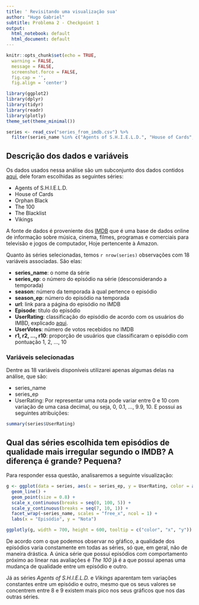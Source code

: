 ```yaml
---
title: ' Revisitando uma visualização sua'
author: "Hugo Gabriel"
subtitle: Problema 2 - Checkpoint 1
output:
  html_notebook: default
  html_document: default
---
```


```r
knitr::opts_chunk$set(echo = TRUE,
  warning = FALSE,
  message = FALSE,
  screenshot.force = FALSE,
  fig.cap = '',
  fig.align = 'center')
```

```r
library(ggplot2)
library(dplyr)
library(tidyr)
library(readr)
library(plotly)
theme_set(theme_minimal())
```


```r
series <- read_csv("series_from_imdb.csv") %>% 
  filter(series_name %in% c("Agents of S.H.I.E.L.D.", "House of Cards", "Orphan Black", "The 100", "The Blacklist", "Vikings"))
```

## Descrição dos dados e variáveis

Os dados usados nessa análise são um subconjunto dos dados contidos [aqui](https://raw.githubusercontent.com/nazareno/imdb-series/master/data/series_from_imdb.csv), dele foram escolhidas as seguintes séries:

* Agents of S.H.I.E.L.D.
* House of Cards
* Orphan Black
* The 100
* The Blacklist
* Vikings

A fonte de dados é proveniente dos [IMDB](http://www.imdb.com/) que é uma base de dados online de informação sobre música, cinema, filmes, programas e comerciais para televisão e jogos de computador, Hoje pertencente à Amazon.

Quanto às séries selecionadas, temos `r nrow(series)` observações com 18 variáveis associadas. São elas:

* __series_name__: o nome da série 
* __series_ep__: o número do episódio na série (desconsiderando a temporada)
* __season__: número da temporada à qual pertence o episódio
* __season_ep__: número do episódio na temporada
* __url__: link para a página do episódio no IMDB
* __Episode__: título do episódio
* __UserRating__: classificação do episódio de acordo com os usuários do IMBD, explicado [aqui](http://www.imdb.com/help/show_leaf?votestopfaq).
* __UserVotes__: número de votos recebidos no IMDB
* __r1, r2, ..., r10__: proporção de usuários que classificaram o episódio com pontuação 1, 2, ..., 10


### Variáveis selecionadas

Dentre as 18 variáveis disponíveis utilizarei apenas algumas delas na análise, que são:

* series_name
* series_ep 
* UserRating: Por representar uma nota pode variar entre 0 e 10 com variação de uma casa decimal, ou seja, 0, 0.1, ..., 9.9, 10. E possui as seguintes atribuições:
```r
summary(series$UserRating)
```

## Qual das séries escolhida tem episódios de qualidade mais irregular segundo o IMDB? A diferença é grande? Pequena?

Para responder essa questão, analisaremos a seguinte visualização:

```r
g <- ggplot(data = series, aes(x = series_ep, y = UserRating, color = as.factor(season))) +
  geom_line() +
  geom_point(size = 0.8) + 
  scale_x_continuous(breaks = seq(0, 100, 5)) +
  scale_y_continuous(breaks = seq(7, 10, 1)) +
  facet_wrap(~series_name, scales = "free_x", ncol = 1) +
  labs(x = "Episódio", y = "Nota")

ggplotly(g, width = 700, height = 600, tooltip = c("color", "x", "y"))
```
De acordo com o que podemos observar no gŕáfico, a qualidade dos episódios varia constamente em todas as séries, só que, em geral, não de maneira drástica. A única série que possui episódios com comportamento próximo ao linear nas avaliações é _The 100_ já é a que possui apenas uma mudança de qualidade entre um episódio e outro.

Já as séries _Agents of S.H.I.E.L.D._ e _Vikings_ aparentam tem variações constantes entre um episódio e outro, mesmo que os seus valores se concentrem entre 8 e 9 existem mais pico nos seus gráficos que nos das outras séries.

